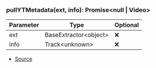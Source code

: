 ### pullYTMetadata(ext, info): Promise\<null \| Video>
| Parameter | Type | Optional |
| ----------- | ----------- | ----------- |
| ext | BaseExtractor\<object> | ❌ |
| info | Track\<unknown> | ❌ |


- [Source](https://github.com/Androz2091/discord-player/blob/e2a9cfc/packages/extractor/src/extractors/common/helper.ts#L145)